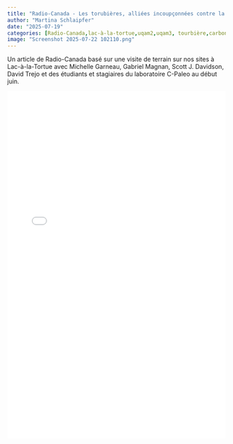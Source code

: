 ```yaml
---
title: "Radio-Canada - Les torubières, alliées incoupçonnées contre la crise climatique"
author: "Martina Schlaipfer"
date: "2025-07-19"
categories: [Radio-Canada,lac-à-la-tortue,uqam2,uqam3, tourbière,carbone]
image: "Screenshot 2025-07-22 102110.png"
---
```


Un article de Radio-Canada basé sur une visite de terrain sur nos sites à Lac-à-la-Tortue avec Michelle Garneau, Gabriel Magnan, Scott J. Davidson, David Trejo et des étudiants et stagiaires du laboratoire C-Paleo au début juin.

![](//pdf/2025-07-19_RadioCanada_Les_tourbières_alliées_insoupçonneées_contre_la_crise_climatique.pdf){width=100% height=800px}